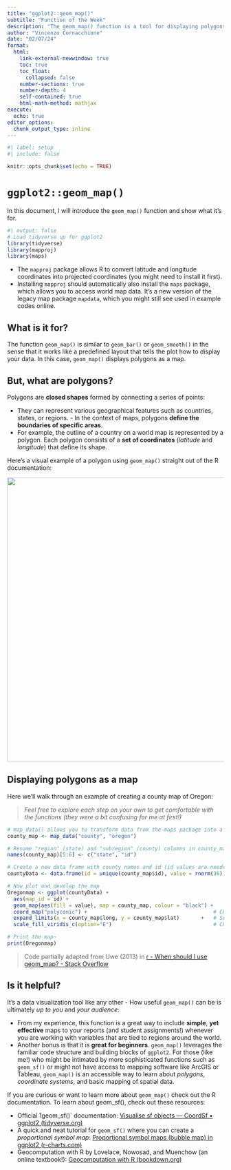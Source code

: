---
title: "ggplot2::geom_map()"
subtitle: "Function of the Week"
description: "The geom_map() function is a tool for displaying polygons and developing basic maps"
author: "Vincenzo Cornacchione"
date: "02/07/24"
format: 
  html:
    link-external-newwindow: true
    toc: true
    toc_float:
      collapsed: false
    number-sections: true
    number-depth: 4
    self-contained: true
    html-math-method: mathjax
execute:
  echo: true
editor_options: 
  chunk_output_type: inline
---

```{r, include=FALSE}

#| label: setup
#| include: false

knitr::opts_chunk$set(echo = TRUE)
```

# `ggplot2::geom_map()`

In this document, I will introduce the `geom_map()` function and show what it's for.

```{r}
#| output: false
# Load tidyverse up for ggplot2
library(tidyverse)
library(mapproj) 
library(maps)

```

-   The `mapproj` package allows R to convert latitude and longitude coordinates into projected coordinates (you might need to install it first).
-   Installing `mapproj` should automatically also install the `maps` package, which allows you to access world map data. It's a new version of the legacy map package `mapdata`, which you might still see used in example codes online.

## What is it for?

The function `geom_map()` is similar to `geom_bar()` or `geom_smooth()` in the sense that it works like a predefined layout that tells the plot how to display your data. In this case, `geom_map()` displays polygons as a map.

## But, what are polygons?

Polygons are **closed shapes** formed by connecting a series of points:

-   They can represent various geographical features such as countries, states, or regions. - In the context of maps, polygons **define the boundaries of specific areas**.
-   For example, the outline of a country on a world map is represented by a polygon. Each polygon consists of a **set of coordinates** (*latitude* and *longitude*) that define its shape.

Here's a visual example of a polygon using `geom_map()` straight out of the R documentation:

![](https://ggplot2.tidyverse.org/reference/geom_map-2.png){width="660"}

## Displaying polygons as a map

Here we'll walk through an example of creating a county map of Oregon:

> *Feel free to explore each step on your own to get comfortable with the functions (they were a bit confusing for me at first!)*

```{r}
# map_data() allows you to transform data from the maps package into a data frame
county_map <- map_data("county", "oregon")

# Rename "region" (state) and "subregion" (county) columns in county_map as state and id
names(county_map)[5:6] <- c("state", "id")                                

# Create a new data frame with county names and id (id values are needed for mapping aesthetics)
countyData <- data.frame(id = unique(county_map$id), value = rnorm(36)) 

# Now plot and develop the map
Oregonmap <- ggplot(countyData) +
  aes(map_id = id) +
  geom_map(aes(fill = value), map = county_map, colour = "black") +
  coord_map("polyconic") +                                         # Choose a coordinate system* (I recommend doing a Google search)
  expand_limits(x = county_map$long, y = county_map$lat)       +   # Setting units and adjusting the plot limits for the x and y axis
  scale_fill_viridis_c(option="E")                                 # Choose a color scale (for when you are plotting a map with actual data)

# Print the map~
print(Oregonmap)
```

> Code partially adapted from Uwe (2013) in [r - When should I use geom_map? - Stack Overflow](https://stackoverflow.com/questions/14698616/when-should-i-use-geom-map)

## Is it helpful?

It's a data visualization tool like any other - How useful `geom_map()` can be is ultimately *up to you* and *your audience*:

-   From my experience, this function is a great way to include **simple**, **yet effective** maps to your reports (and student assignments!) whenever you are working with variables that are tied to regions around the world.
-   Another bonus is that it is **great for beginners**. `geom_map()` leverages the familiar code structure and building blocks of `ggplot2`. For those (like me!) who might be intimated by more sophisticated functions such as `geom_sf()` or might not have access to mapping software like ArcGIS or Tableau, `geom_map()` is an accessible way to learn about *polygons*, *coordinate systems*, and basic mapping of spatial data.

If you are curious or want to learn more about `geom_map()` check out the R documentation. To learn about geom_sf(), check out these resources:

-   Official 1geom_sf()\` documentation: [Visualise sf objects — CoordSf • ggplot2 (tidyverse.org)](https://ggplot2.tidyverse.org/reference/ggsf.html)
-   A quick and neat tutorial for `geom_sf()` where you can create a *proportional symbol map*: [Proportional symbol maps (bubble map) in ggplot2 (r-charts.com)](https://r-charts.com/spatial/proportional-symbol-map-ggplot2/)
-   Geocomputation with R by Lovelace, Nowosad, and Muenchow (an online textbook!): [Geocomputation with R (bookdown.org)](https://bookdown.org/robinlovelace/geocompr/)
